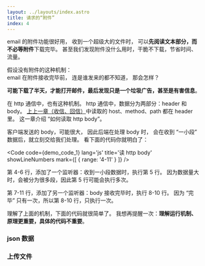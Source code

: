 ```yaml
---
layout: ../layouts/index.astro
title: 请求的“附件”
index: 4
---
```



email 的附件功能很好用，
收到一个超级大的文件时，
可以**先阅读文本部分，而不必等附件**下载完毕。
甚至我们发现附件没什么用时，干脆不下载，节省时间、流量。

假设没有附件的这种机制：  
email 在附件接收完毕前，
连是谁发来的都不知道，
那会怎样？

**可能下载了半天，才能打开邮件，最后发现只是一个垃圾广告，甚至是有害信息**。

在 http 通信中，也有这种机制。
http 通信中，数据分为两部分：header 和 body。
[上上一章（收信、回信）](io)中读取的 host、method、path 都在 header 里。
这一章介绍 “如何读取 http body”。

客户端发送的 body，可能很大，
因此后端在处理 body 时，
会在收到 “一小段” 数据后，就立刻交给我们处理。
看下面的代码你就明白了：

<Code
    code={demo_code_1}
    lang='js'
    title='读 http body'
    showLineNumbers
    mark={[
        { range: '4-11' }
    ]}
/>

第 4-6 行，添加了一个监听器：收到一小段数据时，执行第 5 行。
因为数据量大时，会被分为很多段，因此第 5 行可能会执行多次。

第 7-11 行，添加了另一个监听器：body 接收完毕时，执行 8-10 行。
因为 “完毕” 只有一次，所以第 8-10 行，只执行一次。

理解了上面的机制，下面的代码就很简单了。
我想再提醒一次：**理解运行机制、原理更重要，具体的代码不重要**。

### json 数据

### 上传文件
